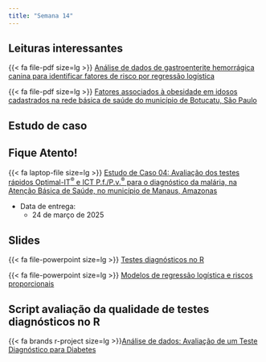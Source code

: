 ```yaml
---
title: "Semana 14"
---
```



## Leituras interessantes

{{< fa file-pdf size=lg >}} [Análise de dados de gastroenterite hemorrágica canina para identificar fatores de risco por regressão logística](/artigos/Análise de dados de gastroenterite hemorrágica canina para identificar fatores de risco por regressão logística.pdf)

{{< fa file-pdf size=lg >}} [Fatores associados à obesidade em idosos cadastrados na rede básica de saúde do município de Botucatu, São Paulo](/artigos/Fatores associados à obesidade em idosos.pdf)


## Estudo de caso

::: callout-important

## Fique Atento!

{{< fa laptop-file size=lg >}} [Estudo de Caso 04: Avaliação dos testes rápidos Optimal-IT<sup><span>&#174;</span></sup> e ICT P.f./P.v.<sup>&reg;</sup> para o diagnóstico da malária, na Atenção Básica de Saúde, no município de Manaus, Amazonas](/estudos_de_casos/estudo04.html "Estudo de caso 04"){aria-label="Estudo de caso 04"} 

-   Data de entrega:
    -   24 de março de 2025
:::



## Slides

{{< fa file-powerpoint size=lg >}} [Testes diagnósticos no R](/aulas/Testes%20diagnósticos/testes_R.html "Testes diagnósticos no R"){aria-label="Testes diagnósticos no R"}



{{< fa file-powerpoint size=lg >}} [Modelos de regressão logística e riscos proporcionais](/aulas/ModeloLogistico_cox/logistico_cox.html#/title-slide "Modelos logístico e riscos proporcionais"){aria-label="Modelos logístico e riscos proporcionais"}





## Script avaliação da qualidade de testes diagnósticos no R

{{< fa brands r-project size=lg >}}[Análise de dados: Avaliação de um Teste Diagnóstico para Diabetes](/analise_dados/teste_diabetes.html "Script análise de dados"){aria-label="Script análise de dados"}
